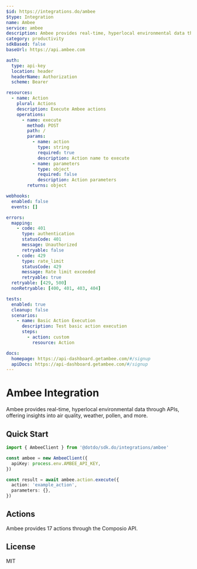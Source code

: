 ```yaml
---
$id: https://integrations.do/ambee
$type: Integration
name: Ambee
service: ambee
description: Ambee provides real-time, hyperlocal environmental data through APIs, offering insights into air quality, weather, pollen, and more.
category: productivity
sdkBased: false
baseUrl: https://api.ambee.com

auth:
  type: api-key
  location: header
  headerName: Authorization
  scheme: Bearer

resources:
  - name: Action
    plural: Actions
    description: Execute Ambee actions
    operations:
      - name: execute
        method: POST
        path: /
        params:
          - name: action
            type: string
            required: true
            description: Action name to execute
          - name: parameters
            type: object
            required: false
            description: Action parameters
        returns: object

webhooks:
  enabled: false
  events: []

errors:
  mapping:
    - code: 401
      type: authentication
      statusCode: 401
      message: Unauthorized
      retryable: false
    - code: 429
      type: rate_limit
      statusCode: 429
      message: Rate limit exceeded
      retryable: true
  retryable: [429, 500]
  nonRetryable: [400, 401, 403, 404]

tests:
  enabled: true
  cleanup: false
  scenarios:
    - name: Basic Action Execution
      description: Test basic action execution
      steps:
        - action: custom
          resource: Action

docs:
  homepage: https://api-dashboard.getambee.com/#/signup
  apiDocs: https://api-dashboard.getambee.com/#/signup
---
```


# Ambee Integration

Ambee provides real-time, hyperlocal environmental data through APIs, offering insights into air quality, weather, pollen, and more.

## Quick Start

```typescript
import { AmbeeClient } from '@dotdo/sdk.do/integrations/ambee'

const ambee = new AmbeeClient({
  apiKey: process.env.AMBEE_API_KEY,
})

const result = await ambee.action.execute({
  action: 'example_action',
  parameters: {},
})
```

## Actions

Ambee provides 17 actions through the Composio API.

## License

MIT
